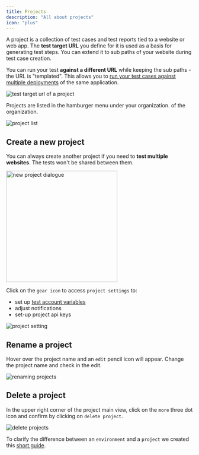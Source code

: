 ```yaml
---
title: Projects
description: "All about projects"
icon: "plus"
---
```


A project is a collection of test cases and test reports tied to a website or web app. The **test target URL** you define for it is used as a basis for generating test steps. You can extend it to sub paths of your website during test case creation.

You can run your test **against a different URL** while keeping the sub paths - the URL is "templated". This allows you to [run your test cases against multiple deployments](/get-started/execute-tests#1-trigger-a-test-run) of the same application.

<Frame caption="test target url of a project, 08/2024">
  <img
    src="/images/manage/test-target.png"
    alt="test target url of a project"
  />
</Frame>

Projects are listed in the hamburger menu under your organization.
of the organization.

<Frame caption="project list, 08/2024">
  <img src="/images/accounts/project-list.png" alt="project list" />
</Frame>

## Create a new project

You can always create another project if you need to **test multiple websites**. The tests won't be shared between them.

<Frame caption="new project dialogue, 08/2024">
  <img
    src="/images/accounts/new-project.png"
    alt="new project dialogue"
    width="300"
  />
</Frame>

Click on the `gear icon` to access `project settings` to:

- set up [test account variables](/advanced/variables)
- adjust notifications
- set-up project api keys

<Frame caption="project settings, 08/2024">
  <img src="/images/accounts/project-settings.png" alt="project setting" />
</Frame>

## Rename a project

Hover over the project name and an `edit` pencil icon will appear. Change the project name and check in the edit.

<Frame caption="change project name, 08/2024">
  <img src="/images/accounts/project-rename.gif" alt="renaming projects" />
</Frame>

## Delete a project

In the upper right corner of the project main view, click on the `more` three dot icon and confirm by clicking on `delete project`.

<Frame caption="delete project, 08/2024">
  <img
    src="/images/accounts/delete-project.png"
    alt="delete projects"
    width={500}
  />
</Frame>

To clarify the difference between an `environment` and a `project` we created this [short guide](/guides/project-environments).
